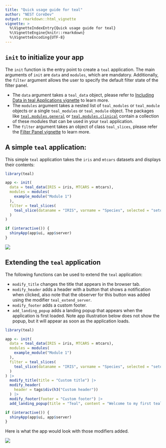 ```yaml
---
title: "Quick usage guide for teal"
author: "NEST CoreDev"
output: rmarkdown::html_vignette
vignette: >
  %\VignetteIndexEntry{Quick usage guide for teal}
  %\VignetteEngine{knitr::rmarkdown}
  %\VignetteEncoding{UTF-8}
---
```


## `init` to initialize your app

The `init` function is the entry point to create a `teal` application.
The main arguments of `init` are `data` and `modules`, which are mandatory. Additionally, the `filter` argument allows the user to specify the default filter state of the filter panel.

* The `data` argument takes a `teal_data` object, please refer to [Including Data in teal Applications vignette](including-data-in-teal-applications.html) to learn more.
* The `modules` argument takes a nested list of `teal_modules` or `teal_module` objects or a single `teal_modules` or `teal_module` object. The packages like [`teal.modules.general`](https://insightsengineering.github.io/teal.modules.general/) or [`teal.modules.clinical`](https://insightsengineering.github.io/teal.modules.clinical/) contain a collection of these modules that can be used in your `teal` application.
* The `filter` argument takes an object of class `teal_slices`, please refer the [Filter Panel vignette](filter-panel.html) to learn more.

## A simple `teal` application:

This simple `teal` application takes the `iris` and `mtcars` datasets and displays their contents:

```r
library(teal)

app <- init(
  data = teal_data(IRIS = iris, MTCARS = mtcars),
  modules = modules(
    example_module("Module 1")
  ),
  filter = teal_slices(
    teal_slice(dataname = "IRIS", varname = "Species", selected = "setosa")
  )
)

if (interactive()) {
  shinyApp(app$ui, app$server)
}
```

![](./images/teal-app-init.svg)

## Extending the `teal` application

The following functions can be used to extend the `teal` application:

* `modify_title` changes the title that appears in the browser tab.
* `modify_header` adds a header with a button that shows a notification when clicked, also note that the observer for this button was added using the modifier `teal_extend_server`.
* `modify_footer` adds a custom footer.
* `add_landing_popup` adds a landing popup that appears when the application is first loaded. Note app illustration below does not show the popup, but it will appear as soon as the application loads.

```r
library(teal)

app <- init(
  data = teal_data(IRIS = iris, MTCARS = mtcars),
  modules = modules(
    example_module("Module 1")
  ),
  filter = teal_slices(
    teal_slice(dataname = "IRIS", varname = "Species", selected = "setosa")
  )
) |>
  modify_title(title = "Custom title") |>
  modify_header(
    header = tags$div(h3("Custom header"))
  ) |>
  modify_footer(footer = "Custom footer") |>
  add_landing_popup(title = "Teal", content = "Welcome to my first teal application!")

if (interactive()) {
  shinyApp(app$ui, app$server)
}
```

Here is what the app would look with those modifiers added.

![](./images/teal-app-init-with-modifiers.svg)

